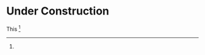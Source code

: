 = Under Construction =
This <ref name=ref1/>

{{{Reflist |
<ref name=ref1> Dummies, First Edition, Hungry Minds, Inc., 1980.</ref>
}}}
